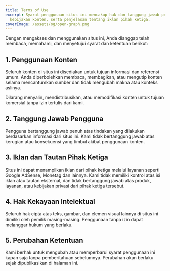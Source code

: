 ```yaml
---
title: Terms of Use
excerpt: Syarat penggunaan situs ini mencakup hak dan tanggung jawab pengguna,
  kebijakan konten, serta penjelasan tentang iklan pihak ketiga.
coverImage: /assets/og/open-graph.png
---
```

Dengan mengakses dan menggunakan situs ini, Anda dianggap telah membaca, memahami, dan menyetujui syarat dan ketentuan berikut:

## 1\. Penggunaan Konten

Seluruh konten di situs ini disediakan untuk tujuan informasi dan referensi umum. Anda diperbolehkan membaca, membagikan, atau mengutip konten selama mencantumkan sumber dan tidak mengubah makna atau konteks aslinya.

Dilarang menyalin, mendistribusikan, atau memodifikasi konten untuk tujuan komersial tanpa izin tertulis dari kami.

## 2\. Tanggung Jawab Pengguna

Pengguna bertanggung jawab penuh atas tindakan yang dilakukan berdasarkan informasi dari situs ini. Kami tidak bertanggung jawab atas kerugian atau konsekuensi yang timbul akibat penggunaan konten.

## 3\. Iklan dan Tautan Pihak Ketiga

Situs ini dapat menampilkan iklan dari pihak ketiga melalui layanan seperti Google AdSense, Monetag dan lainnya. Kami tidak memiliki kontrol atas isi iklan atau tautan eksternal, dan tidak bertanggung jawab atas produk, layanan, atau kebijakan privasi dari pihak ketiga tersebut.

## 4\. Hak Kekayaan Intelektual

Seluruh hak cipta atas teks, gambar, dan elemen visual lainnya di situs ini dimiliki oleh pemilik masing-masing. Penggunaan tanpa izin dapat melanggar hukum yang berlaku.

## 5\. Perubahan Ketentuan

Kami berhak untuk mengubah atau memperbarui syarat penggunaan ini kapan saja tanpa pemberitahuan sebelumnya. Perubahan akan berlaku sejak dipublikasikan di halaman ini.